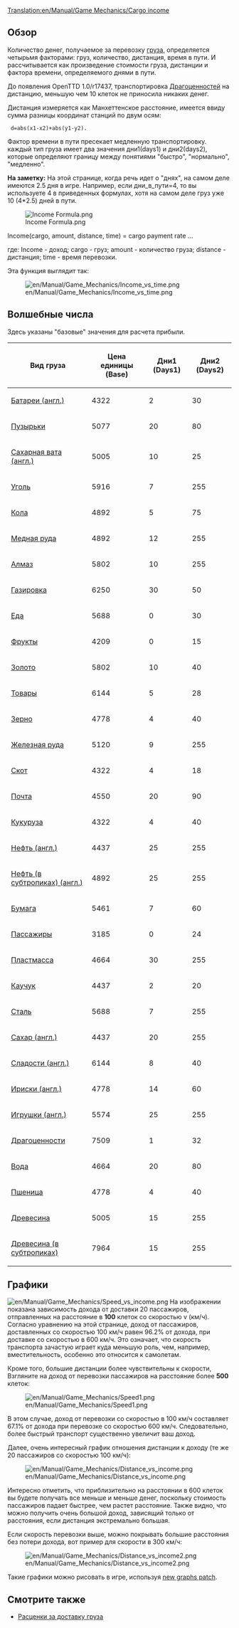 [[Translation:en/Manual/Game Mechanics/Cargo income]]
{{ru/Необходимо сделать|поправить ссылки после перевода соответствующих страниц}}

== Обзор ==

Количество денег, получаемое за перевозку [[ru/Manual/Груз | груза]], определяется четырьмя факторами: груз, количество, дистанция, время в пути. И рассчитывается как произведение стоимости груза, дистанции и фактора времени, определяемого днями в пути.

До появления OpenTTD 1.0/r17437, транспортировка [[ru/Manual/Base Set/Cargos/Ценности | Драгоценностей]] на дистанцию, меньшую чем 10 клеток не приносила никаких денег.

Дистанция измеряется как Манхеттенское расстояние, имеется ввиду сумма разницы координат станций по двум осям: 

  d=abs(x1-x2)+abs(y1-y2).

Фактор времени в пути пресекает медленную транспортировку. каждый тип груза имеет два значения дни1(days1) и дни2(days2), которые определяют границу между понятиями "быстро", "нормально", "медленно".

'''На заметку:''' На этой странице, когда речь идет о "днях", на самом деле имеются 2.5 дня в игре. Например, если дни_в_пути=4, то вы используете 4 в приведенных формулах, хотя на самом деле груз уже 10 (4*2.5) дней в пути.

<!--
<math>
I(c,a,d,t)=c_\mathrm{Base} \cdot a \cdot d \cdot \max\left(31,
\begin{cases}
255 & t \le c_\mathrm{Days1} \\
255 - (t-c_\mathrm{Days1}) & c_\mathrm{Days1} < t \le c_\mathrm{Days1} + c_\mathrm{Days2} \\
255 - 2(t-c_\mathrm{Days1}) + c_\mathrm{Days2} & t > c_\mathrm{Days1} + c_\mathrm{Days2} 
\end{cases}\right)\cdot\frac{1}{2^{21}}
</math>
-->

[[File:en/Manual/Game Mechanics/Income Formula.png|Income Formula.png]]

Income(cargo, amount, distance, time) = cargo payment rate ...

где:
Income - доход; cargo - груз; amount - количество груза; distance - дистанция; time - время перевозки.

Эта функция выглядит так:

[[File:en/Manual/Game Mechanics/Income vs time.png]]

==Волшебные числа==

Здесь указаны "базовые" значения для расчета прибыли.

{| class="wikitable sortable" style="text-align:right"
!Вид груза!!Цена единицы (Base)!!Дни1 (Days1)!!Дни2 (Days2)
|-
|[[en/Manual/Base Set/Cargos/Batteries | Батареи (англ.)]]||4322||2||30
|-
|[[ru/Manual/Base Set/Cargos/Пузырьки |Пузырьки]]||5077||20||80
|-
|[[en/Manual/Base Set/Cargos/Candyfloss | Сахарная вата (англ.)]]||5005||10||25
|-
|[[ru/Manual/Base Set/Cargos/Уголь | Уголь]]||5916||7||255
|-
|[[ru/Manual/Base Set/Cargos/Кола | Кола]]||4892||5||75
|-
|[[ru/Manual/Base Set/Cargos/Медная руда | Медная руда]]||4892||12||255
|-
|[[ru/Manual/Base Set/Cargos/Алмазы | Алмаз]]||5802||10||255
|-
|[[ru/Manual/Base Set/Cargos/Газировка | Газировка]]||6250||30||50
|-
|[[ru/Manual/Base Set/Cargos/Еда | Еда]]||5688||0||30
|-
|[[ru/Manual/Base Set/Cargos/Фрукты | Фрукты]]||4209||0||15
|-
|[[ru/Manual/Base Set/Cargos/Золото | Золото]]||5802||10||40
|-
|[[ru/Manual/Base Set/Cargos/Товары | Товары]]||6144||5||28
|-
|[[ru/Manual/Base Set/Cargos/Зерно | Зерно]]||4778||4||40
|-
|[[ru/Manual/Base Set/Cargos/Железная руда | Железная руда]]||5120||9||255
|-
|[[ru/Manual/Base Set/Cargos/Скот | Скот]]||4322||4||18
|-
|[[ru/Manual/Base Set/Cargos/Почта | Почта]]||4550||20||90
|-
|[[ru/Manual/Base Set/Cargos/Кукуруза | Кукуруза]]||4322||4||40
|-
|[[en/Manual/Base Set/Cargos/Oil | Нефть (англ.)]]||4437||25||255
|-
|[[en/Manual/Base Set/Cargos/Oil|Нефть (в субтропиках) (англ.)]]||4892||25||255
|-
|[[ru/Manual/Base Set/Cargos/Бумага | Бумага]]||5461||7||60
|-
|[[ru/Manual/Base Set/Cargos/Пассажиры | Пассажиры]]||3185||0||24
|-
|[[en/Manual/Base Set/Cargos/Plastic | Пластмасса]]||4664||30||255
|-
|[[ru/Manual/Base Set/Cargos/Каучук | Каучук]]||4437||2||20
|-
|[[ru/Manual/Base Set/Cargos/Сталь | Сталь]]||5688||7||255
|-
|[[en/Manual/Base Set/Cargos/Sugar | Сахар (англ.)]]||4437||20||255
|-
|[[en/Manual/Base Set/Cargos/Sweets | Сладости (англ.)]]||6144||8||40
|-
|[[en/Manual/Base Set/Cargos/Toffee | Ириски (англ.)]]||4778||14||60
|-
|[[en/Manual/Base Set/Cargos/Toys | Игрушки (англ.)]]||5574||25||255
|-
|[[ru/Manual/Base Set/Cargos/Ценности | Драгоценности]]||7509||1||32
|-
|[[ru/Manual/Base Set/Cargos/Вода | Вода]]||4664||20||80
|-
|[[ru/Manual/Base Set/Cargos/Пшеница | Пшеница]]||4778||4||40
|-
|[[ru/Manual/Base Set/Cargos/Древесина | Древесина]]||5005||15||255
|-
|[[ru/Manual/Base Set/Cargos/Древесина |Древесина (в субтропиках)]]||7964||15||255
|}

==Графики==

[[File:en/Manual/Game Mechanics/Speed vs income.png]]
На изображении показана зависимость дохода от доставки 20 пассажиров, отправленных на расстояние в '''100''' клеток со скоростью v (км/ч). Согласно уравнению на этой странице, доход от пассажиров, доставленных со скоростью 100 км/ч равен 96.2% от дохода, при доставке со скоростью в 600 км/ч. Это означает, что скорость транспорта зачастую играет куда меньшую роль, чем, например, вместительность, особенно это относится к самолетам.

Кроме того, большие дистанции более чувствительны к скорости, Взгляните на доход от перевозки пассажиров на расстояние более '''500''' клеток:

[[File:en/Manual/Game Mechanics/Speed1.png]]

В этом случае, доход от перевозки со скоростью в 100 км/ч составляет 67.1% от дохода при перевозке со скоростью 600 км/ч. Следовательно, более быстрый транспорт существенно увеличит ваш доход.

Далее, очень интересный график отношения дистанции к доходу (те же 20 пассажиров со скоростью 100 км/ч):

[[File:en/Manual/Game Mechanics/Distance vs income.png]]

Интересно отметить, что приблизительно на расстоянии в 600 клеток вы будете получать все меньше и меньше денег, поскольку стоимость пассажиров падает быстрее, чем растет расстояние. Также видно, что можно получить очень большой доход, зависящий только от расстояния, если дистанция экстремально большая.

Если скорость перевозки выше, можно покрывать большие расстояния без потери дохода, вот пример для скорости в 300 км/ч:

[[File:en/Manual/Game Mechanics/Distance vs income2.png]]

Такие графики можно рисовать в игре, используя [http://www.tt-forums.net/viewtopic.php?f=33&t=31984 new graphs patch].

==Смотрите также==

*[[ru/Manual/Game Mechanics/Main Page#rastsenki-za-dostavku-gruza|Расценки за доставку груза]]